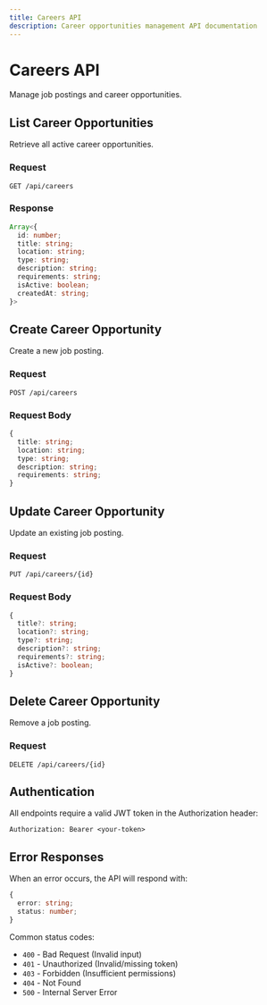 ```yaml
---
title: Careers API
description: Career opportunities management API documentation
---
```


# Careers API

Manage job postings and career opportunities.

## List Career Opportunities

Retrieve all active career opportunities.

### Request
```http
GET /api/careers
```

### Response
```typescript
Array<{
  id: number;
  title: string;
  location: string;
  type: string;
  description: string;
  requirements: string;
  isActive: boolean;
  createdAt: string;
}>
```

## Create Career Opportunity

Create a new job posting.

### Request
```http
POST /api/careers
```

### Request Body
```typescript
{
  title: string;
  location: string;
  type: string;
  description: string;
  requirements: string;
}
```

## Update Career Opportunity

Update an existing job posting.

### Request
```http
PUT /api/careers/{id}
```

### Request Body
```typescript
{
  title?: string;
  location?: string;
  type?: string;
  description?: string;
  requirements?: string;
  isActive?: boolean;
}
```

## Delete Career Opportunity

Remove a job posting.

### Request
```http
DELETE /api/careers/{id}
```

## Authentication

All endpoints require a valid JWT token in the Authorization header:

```http
Authorization: Bearer <your-token>
```

## Error Responses

When an error occurs, the API will respond with:

```typescript
{
  error: string;
  status: number;
}
```

Common status codes:
- `400` - Bad Request (Invalid input)
- `401` - Unauthorized (Invalid/missing token)
- `403` - Forbidden (Insufficient permissions)
- `404` - Not Found
- `500` - Internal Server Error
